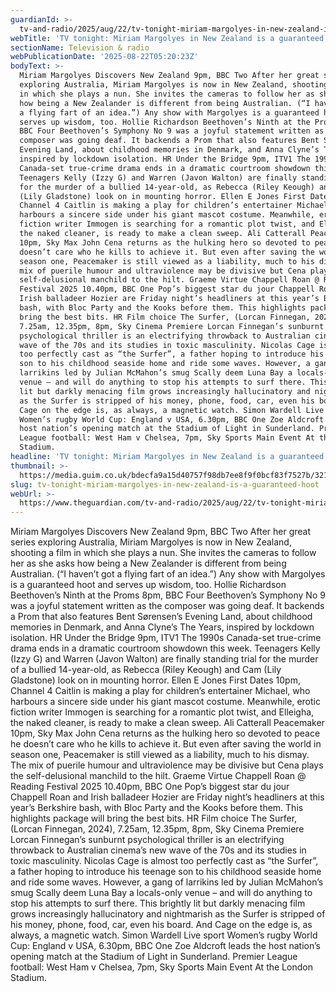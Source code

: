```yaml
---
guardianId: >-
  tv-and-radio/2025/aug/22/tv-tonight-miriam-margolyes-in-new-zealand-is-a-guaranteed-hoot
webTitle: 'TV tonight: Miriam Margolyes in New Zealand is a guaranteed hoot'
sectionName: Television & radio
webPublicationDate: '2025-08-22T05:20:23Z'
bodyText: >-
  Miriam Margolyes Discovers New Zealand 9pm, BBC Two After her great series
  exploring Australia, Miriam Margolyes is now in New Zealand, shooting a film
  in which she plays a nun. She invites the cameras to follow her as she asks
  how being a New Zealander is different from being Australian. (“I haven’t got
  a flying fart of an idea.”) Any show with Margolyes is a guaranteed hoot and
  serves up wisdom, too. Hollie Richardson Beethoven’s Ninth at the Proms 8pm,
  BBC Four Beethoven’s Symphony No 9 was a joyful statement written as the
  composer was going deaf. It backends a Prom that also features Bent Sørensen’s
  Evening Land, about childhood memories in Denmark, and Anna Clyne’s The Years,
  inspired by lockdown isolation. HR Under the Bridge 9pm, ITV1 The 1990s
  Canada-set true-crime drama ends in a dramatic courtroom showdown this week.
  Teenagers Kelly (Izzy G) and Warren (Javon Walton) are finally standing trial
  for the murder of a bullied 14-year-old, as Rebecca (Riley Keough) and Cam
  (Lily Gladstone) look on in mounting horror. Ellen E Jones First Dates 10pm,
  Channel 4 Caitlin is making a play for children’s entertainer Michael, who
  harbours a sincere side under his giant mascot costume. Meanwhile, erotic
  fiction writer Immogen is searching for a romantic plot twist, and Elleigha,
  the naked cleaner, is ready to make a clean sweep. Ali Catterall Peacemaker
  10pm, Sky Max John Cena returns as the hulking hero so devoted to peace he
  doesn’t care who he kills to achieve it. But even after saving the world in
  season one, Peacemaker is still viewed as a liability, much to his dismay. The
  mix of puerile humour and ultraviolence may be divisive but Cena plays the
  self-delusional manchild to the hilt. Graeme Virtue Chappell Roan @ Reading
  Festival 2025 10.40pm, BBC One Pop’s biggest star du jour Chappell Roan and
  Irish balladeer Hozier are Friday night’s headliners at this year’s Berkshire
  bash, with Bloc Party and the Kooks before them. This highlights package will
  bring the best bits. HR Film choice The Surfer, (Lorcan Finnegan, 2024),
  7.25am, 12.35pm, 8pm, Sky Cinema Premiere Lorcan Finnegan’s sunburnt
  psychological thriller is an electrifying throwback to Australian cinema’s new
  wave of the 70s and its studies in toxic masculinity. Nicolas Cage is almost
  too perfectly cast as “the Surfer”, a father hoping to introduce his teenage
  son to his childhood seaside home and ride some waves. However, a gang of
  larrikins led by Julian McMahon’s smug Scally deem Luna Bay a locals-only
  venue – and will do anything to stop his attempts to surf there. This brightly
  lit but darkly menacing film grows increasingly hallucinatory and nightmarish
  as the Surfer is stripped of his money, phone, food, car, even his board. And
  Cage on the edge is, as always, a magnetic watch. Simon Wardell Live sport
  Women’s rugby World Cup: England v USA, 6.30pm, BBC One Zoe Aldcroft leads the
  host nation’s opening match at the Stadium of Light in Sunderland. Premier
  League football: West Ham v Chelsea, 7pm, Sky Sports Main Event At the London
  Stadium.
headline: 'TV tonight: Miriam Margolyes in New Zealand is a guaranteed hoot'
thumbnail: >-
  https://media.guim.co.uk/bdecfa9a15d40757f98db7ee8f9f0bcf83f7527b/321_0_3571_2857/500.jpg
slug: tv-tonight-miriam-margolyes-in-new-zealand-is-a-guaranteed-hoot
webUrl: >-
  https://www.theguardian.com/tv-and-radio/2025/aug/22/tv-tonight-miriam-margolyes-in-new-zealand-is-a-guaranteed-hoot
---
```

Miriam Margolyes Discovers New Zealand 9pm, BBC Two After her great series exploring Australia, Miriam Margolyes is now in New Zealand, shooting a film in which she plays a nun. She invites the cameras to follow her as she asks how being a New Zealander is different from being Australian. (“I haven’t got a flying fart of an idea.”) Any show with Margolyes is a guaranteed hoot and serves up wisdom, too. Hollie Richardson Beethoven’s Ninth at the Proms 8pm, BBC Four Beethoven’s Symphony No 9 was a joyful statement written as the composer was going deaf. It backends a Prom that also features Bent Sørensen’s Evening Land, about childhood memories in Denmark, and Anna Clyne’s The Years, inspired by lockdown isolation. HR Under the Bridge 9pm, ITV1 The 1990s Canada-set true-crime drama ends in a dramatic courtroom showdown this week. Teenagers Kelly (Izzy G) and Warren (Javon Walton) are finally standing trial for the murder of a bullied 14-year-old, as Rebecca (Riley Keough) and Cam (Lily Gladstone) look on in mounting horror. Ellen E Jones First Dates 10pm, Channel 4 Caitlin is making a play for children’s entertainer Michael, who harbours a sincere side under his giant mascot costume. Meanwhile, erotic fiction writer Immogen is searching for a romantic plot twist, and Elleigha, the naked cleaner, is ready to make a clean sweep. Ali Catterall Peacemaker 10pm, Sky Max John Cena returns as the hulking hero so devoted to peace he doesn’t care who he kills to achieve it. But even after saving the world in season one, Peacemaker is still viewed as a liability, much to his dismay. The mix of puerile humour and ultraviolence may be divisive but Cena plays the self-delusional manchild to the hilt. Graeme Virtue Chappell Roan @ Reading Festival 2025 10.40pm, BBC One Pop’s biggest star du jour Chappell Roan and Irish balladeer Hozier are Friday night’s headliners at this year’s Berkshire bash, with Bloc Party and the Kooks before them. This highlights package will bring the best bits. HR Film choice The Surfer, (Lorcan Finnegan, 2024), 7.25am, 12.35pm, 8pm, Sky Cinema Premiere Lorcan Finnegan’s sunburnt psychological thriller is an electrifying throwback to Australian cinema’s new wave of the 70s and its studies in toxic masculinity. Nicolas Cage is almost too perfectly cast as “the Surfer”, a father hoping to introduce his teenage son to his childhood seaside home and ride some waves. However, a gang of larrikins led by Julian McMahon’s smug Scally deem Luna Bay a locals-only venue – and will do anything to stop his attempts to surf there. This brightly lit but darkly menacing film grows increasingly hallucinatory and nightmarish as the Surfer is stripped of his money, phone, food, car, even his board. And Cage on the edge is, as always, a magnetic watch. Simon Wardell Live sport Women’s rugby World Cup: England v USA, 6.30pm, BBC One Zoe Aldcroft leads the host nation’s opening match at the Stadium of Light in Sunderland. Premier League football: West Ham v Chelsea, 7pm, Sky Sports Main Event At the London Stadium.
